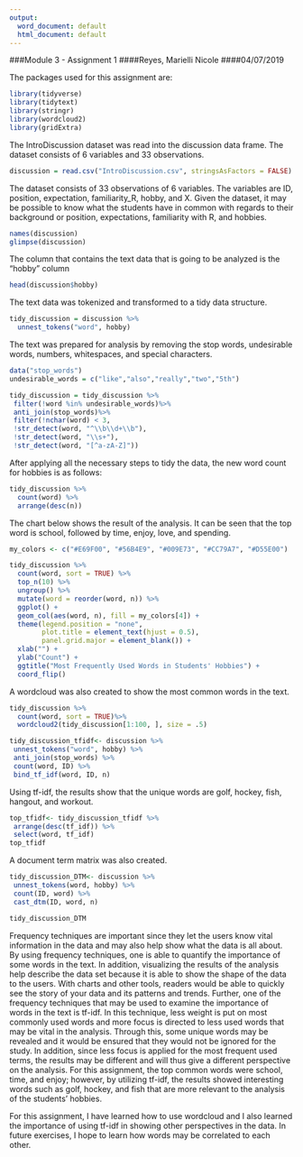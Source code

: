 ---
output:
  word_document: default
  html_document: default
---
###Module 3 - Assignment 1
####Reyes, Marielli Nicole
####04/07/2019

The packages used for this assignment are:
```{r}
library(tidyverse)
library(tidytext)
library(stringr)
library(wordcloud2)
library(gridExtra)
```


The IntroDiscussion dataset was read into the discussion data frame. The dataset consists of 6 variables and 33 observations. 
```{r}
discussion = read.csv("IntroDiscussion.csv", stringsAsFactors = FALSE)
```


The dataset consists of 33 observations of 6 variables. The variables are ID, position, expectation, familiarity_R, hobby, and X. Given the dataset, it may be possible to know what the students have in common with regards to their background or position, expectations, familiarity with R, and hobbies. 
```{r}
names(discussion)
glimpse(discussion)
```


The column that contains the text data that is going to be analyzed is the "hobby" column
```{r}
head(discussion$hobby)
```

The text data was tokenized and transformed to a tidy data structure.
```{r}
tidy_discussion = discussion %>% 
  unnest_tokens("word", hobby)
```

The text was prepared for analysis by removing the stop words, undesirable words, numbers, 
whitespaces, and special characters.
```{r}
data("stop_words")
undesirable_words = c("like","also","really","two","5th")

tidy_discussion = tidy_discussion %>%
 filter(!word %in% undesirable_words)%>%
 anti_join(stop_words)%>%
 filter(!nchar(word) < 3,
 !str_detect(word, "^\\b\\d+\\b"),
 !str_detect(word, "\\s+"),
 !str_detect(word, "[^a-zA-Z]")) 
```

After applying all the necessary steps to tidy the data, the new word count for hobbies is as follows:
```{r}
tidy_discussion %>% 
  count(word) %>% 
  arrange(desc(n))
```


The chart below shows the result of the analysis. It can be seen that the top word is school, followed by time, enjoy, love, and spending. 
```{r}
my_colors <- c("#E69F00", "#56B4E9", "#009E73", "#CC79A7", "#D55E00") 

tidy_discussion %>% 
  count(word, sort = TRUE) %>% 
  top_n(10) %>% 
  ungroup() %>% 
  mutate(word = reorder(word, n)) %>% 
  ggplot() + 
  geom_col(aes(word, n), fill = my_colors[4]) + 
  theme(legend.position = "none", 
        plot.title = element_text(hjust = 0.5), 
        panel.grid.major = element_blank()) + 
  xlab("") + 
  ylab("Count") + 
  ggtitle("Most Frequently Used Words in Students' Hobbies") + 
  coord_flip()
```

A wordcloud was also created to show the most common words in the text. 
```{r}
tidy_discussion %>%
  count(word, sort = TRUE)%>%
  wordcloud2(tidy_discussion[1:100, ], size = .5)
```

```{r}
tidy_discussion_tfidf<- discussion %>%
 unnest_tokens("word", hobby) %>%
 anti_join(stop_words) %>%
 count(word, ID) %>%
 bind_tf_idf(word, ID, n)
```

Using tf-idf, the results show that the unique words are golf, hockey, fish, hangout, and workout. 
```{r}
top_tfidf<- tidy_discussion_tfidf %>%
 arrange(desc(tf_idf)) %>%
 select(word, tf_idf)
top_tfidf
```

A document term matrix was also created. 
```{r}
tidy_discussion_DTM<- discussion %>%
 unnest_tokens(word, hobby) %>%
 count(ID, word) %>%
 cast_dtm(ID, word, n)

tidy_discussion_DTM
```

Frequency techniques are important since they let the users know vital information in the data and may also help show what the data is all about. By using frequency techniques, one is able to quantify the importance of some words in the text. In addition, visualizing the results of the analysis help describe the data set because it is able to show the shape of the data to the users. With charts and other tools, readers would be able to quickly see the story of your data and its patterns and trends. Further, one of the frequency techniques that may be used to examine the importance of words in the text is tf-idf. In this technique, less weight is put on most commonly used words and more focus is directed to less used words that may be vital in the analysis. Through this, some unique words may be revealed and it would be ensured that they would not be ignored for the study. In addition, since less focus is applied for the most frequent used terms, the results may be different and will thus give a different perspective on the analysis. For this assignment, the top common words were school, time, and enjoy; however, by utilizing tf-idf, the results showed interesting words such as golf, hockey, and fish that are more relevant to the analysis of the students' hobbies. 

For this assignment, I have learned how to use wordcloud and I also learned the importance of using tf-idf in showing other perspectives in the data. In future exercises, I hope to learn how words may be correlated to each other. 
